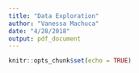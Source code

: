 ```yaml
---
title: "Data Exploration"
author: "Vanessa Machuca"
date: "4/28/2018"
output: pdf_document
---
```


```r
knitr::opts_chunk$set(echo = TRUE)
```

